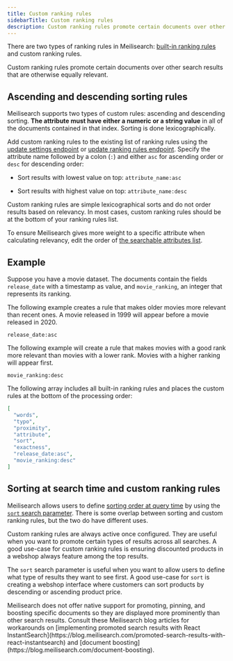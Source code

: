 ```yaml
---
title: Custom ranking rules
sidebarTitle: Custom ranking rules
description: Custom ranking rules promote certain documents over other search results that are otherwise equally relevant.
---
```


There are two types of ranking rules in Meilisearch: [built-in ranking rules](/learn/relevancy/ranking_rules) and custom ranking rules.

Custom ranking rules promote certain documents over other search results that are otherwise equally relevant.


## Ascending and descending sorting rules

Meilisearch supports two types of custom rules: ascending and descending sorting. **The attribute must have either a numeric or a string value** in all of the documents contained in that index. Sorting is done lexicographically.

Add custom ranking rules to the existing list of ranking rules using the [update settings endpoint](/reference/api/settings#update-settings) or [update ranking rules endpoint](/reference/api/settings#update-ranking-rules). Specify the attribute name followed by a colon (`:`) and either `asc` for ascending order or `desc` for descending order:

- Sort results with lowest value on top: `attribute_name:asc`

- Sort results with highest value on top: `attribute_name:desc`

<Tip>
Custom ranking rules are simple lexicographical sorts and do not order results based on relevancy. In most cases, custom ranking rules should be at the bottom of your ranking rules list.

To ensure Meilisearch gives more weight to a specific attribute when calculating relevancy, edit the order of [the searchable attributes list](/reference/api/settings#searchable-attributes).
</Tip>

## Example

Suppose you have a movie dataset. The documents contain the fields `release_date` with a timestamp as value, and `movie_ranking`, an integer that represents its ranking.

The following example creates a rule that makes older movies more relevant than recent ones. A movie released in 1999 will appear before a movie released in 2020.

```
release_date:asc
```

The following example will create a rule that makes movies with a good rank more relevant than movies with a lower rank. Movies with a higher ranking will appear first.

```
movie_ranking:desc
```

The following array includes all built-in ranking rules and places the custom rules at the bottom of the processing order:

```json
[
  "words",
  "typo",
  "proximity",
  "attribute",
  "sort",
  "exactness",
  "release_date:asc",
  "movie_ranking:desc"
]
```

## Sorting at search time and custom ranking rules

Meilisearch allows users to define [sorting order at query time](/learn/filtering_and_sorting/sort_search_results) by using the [`sort` search parameter](/reference/api/search#sort). There is some overlap between sorting and custom ranking rules, but the two do have different uses.

Custom ranking rules are always active once configured. They are useful when you want to promote certain types of results across all searches. A good use-case for custom ranking rules is ensuring discounted products in a webshop always feature among the top results.

The `sort` search parameter is useful when you want to allow users to define what type of results they want to see first. A good use-case for `sort` is creating a webshop interface where customers can sort products by descending or ascending product price.

<Tip>
Meilisearch does not offer native support for promoting, pinning, and boosting specific documents so they are displayed more prominently than other search results. Consult these Meilisearch blog articles for workarounds on [implementing promoted search results with React InstantSearch](https://blog.meilisearch.com/promoted-search-results-with-react-instantsearch) and [document boosting](https://blog.meilisearch.com/document-boosting).
</Tip>
